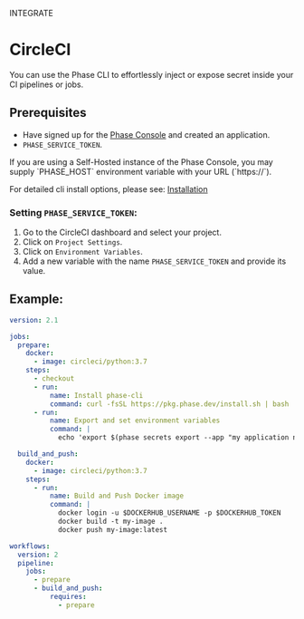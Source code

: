 

<Tag variant="small">INTEGRATE</Tag>

# CircleCI

You can use the Phase CLI to effortlessly inject or expose secret inside your CI pipelines or jobs.

## Prerequisites

- Have signed up for the [Phase Console](https://console.phase.dev) and created an application.
- `PHASE_SERVICE_TOKEN`.

<Note>
  If you are using a Self-Hosted instance of the Phase Console, you may supply
  `PHASE_HOST` environment variable with your URL (`https://<HOST>`).
</Note>

For detailed cli install options, please see: [Installation](/cli/install)

### Setting `PHASE_SERVICE_TOKEN`:

1. Go to the CircleCI dashboard and select your project.
2. Click on `Project Settings`.
3. Click on `Environment Variables`.
4. Add a new variable with the name `PHASE_SERVICE_TOKEN` and provide its value.

## Example:

```yaml
version: 2.1

jobs:
  prepare:
    docker:
      - image: circleci/python:3.7
    steps:
      - checkout
      - run:
          name: Install phase-cli
          command: curl -fsSL https://pkg.phase.dev/install.sh | bash
      - run:
          name: Export and set environment variables
          command: |
            echo 'export $(phase secrets export --app "my application name" --env prod DOCKERHUB_USERNAME DOCKERHUB_TOKEN | xargs)' >> $BASH_ENV

  build_and_push:
    docker:
      - image: circleci/python:3.7
    steps:
      - run:
          name: Build and Push Docker image
          command: |
            docker login -u $DOCKERHUB_USERNAME -p $DOCKERHUB_TOKEN
            docker build -t my-image .
            docker push my-image:latest

workflows:
  version: 2
  pipeline:
    jobs:
      - prepare
      - build_and_push:
          requires:
            - prepare
```
